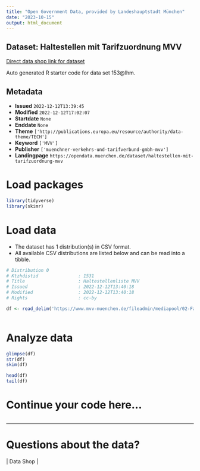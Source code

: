 ```yaml
---
title: "Open Government Data, provided by Landeshauptstadt München"
date: "2023-10-15"
output: html_document
---
```


## Dataset: Haltestellen mit Tarifzuordnung MVV

[Direct data shop link for dataset](https://opendata.muenchen.de/dataset/haltestellen-mit-tarifzuordnung-mvv)

Auto generated R starter code for data set 153@lhm.

## Metadata

- **Issued** `2022-12-12T13:39:45`
- **Modified** `2022-12-12T17:02:07`
- **Startdate** `None`
- **Enddate** `None`
- **Theme** `['http://publications.europa.eu/resource/authority/data-theme/TECH']`
- **Keyword** `['MVV']`
- **Publisher** `['muenchner-verkehrs-und-tarifverbund-gmbh-mvv']`
- **Landingpage** `https://opendata.muenchen.de/dataset/haltestellen-mit-tarifzuordnung-mvv`


# Load packages

```r

library(tidyverse)
library(skimr)

```

# Load data

-   The dataset has 1 distribution(s) in CSV format.
-   All available CSV distributions are listed below and can be read into a tibble.

```r

# Distribution 0
# Ktzhdistid               : 1531
# Title                    : Haltestellenliste MVV
# Issued                   : 2022-12-12T13:40:18
# Modified                 : 2022-12-12T13:40:18
# Rights                   : cc-by

df <- read_delim('https://www.mvv-muenchen.de/fileadmin/mediapool/02-Fahrplanauskunft/03-Downloads/openData/221110_Haltestellenliste_MVV.csv')



```

# Analyze data

```r

glimpse(df)
str(df)
skim(df)

head(df)
tail(df)

```

# Continue your code here...

```r

```

------------------------------------------------------------------------

# Questions about the data?

 | Data Shop | 

